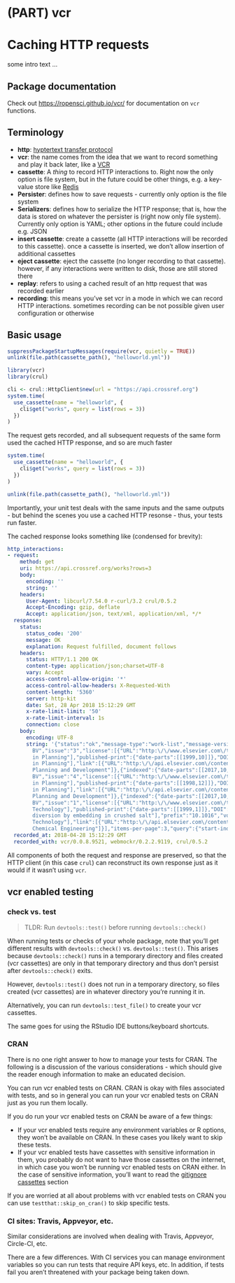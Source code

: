 #  (PART) vcr {-}

# Caching HTTP requests {#vcr-intro}

some intro text ...

## Package documentation {#vcr-pkgdown}

Check out <https://ropensci.github.io/vcr/> for documentation on `vcr` functions.

## Terminology {#terminology}

* **http**: [hyptertext transfer protocol](https://en.wikipedia.org/wiki/Hypertext_Transfer_Protocol)
* **vcr**: the name comes from the idea that we want to record something and play it back later, like a [VCR](https://en.wikipedia.org/wiki/Videocassette_recorder)
* **cassette**: A _thing_ to record HTTP interactions to. Right now the only option is file system, but in the future could be other things, e.g. a key-value store like [Redis](https://redis.io/)
* **Persister**: defines how to save requests - currently only option is the file system
* **Serializers**: defines how to serialize the HTTP response; that is, how the data is stored on whatever the persister is (right now only file system). Currently only option is YAML; other options in the future could include e.g. JSON
* **insert cassette**: create a cassette (all HTTP interactions will be recorded to this cassette). once a cassette is inserted, we don't allow insertion of additional cassettes
* **eject cassette**: eject the cassette (no longer recording to that cassette). however, if any interactions were written to disk, those are still stored there
* **replay**: refers to using a cached result of an http request that was recorded earlier
* **recording**: this means you've set vcr in a mode in which we can record HTTP interactions. sometimes recording can be not possible given user configuration or otherwise

## Basic usage {#basic-usage}

```r
suppressPackageStartupMessages(require(vcr, quietly = TRUE))
unlink(file.path(cassette_path(), "helloworld.yml"))
```

```r
library(vcr)
library(crul)

cli <- crul::HttpClient$new(url = "https://api.crossref.org")
system.time(
  use_cassette(name = "helloworld", {
    cli$get("works", query = list(rows = 3))
  })
)
```

The request gets recorded, and all subsequent requests of the same form used the cached HTTP response, and so are much faster

```r
system.time(
  use_cassette(name = "helloworld", {
    cli$get("works", query = list(rows = 3))
  })
)
```

```r
unlink(file.path(cassette_path(), "helloworld.yml"))
```

Importantly, your unit test deals with the same inputs and the same outputs - but behind the scenes you use a cached HTTP resonse - thus, your tests run faster.

The cached response looks something like (condensed for brevity):

```yaml
http_interactions:
- request:
    method: get
    uri: https://api.crossref.org/works?rows=3
    body:
      encoding: ''
      string: ''
    headers:
      User-Agent: libcurl/7.54.0 r-curl/3.2 crul/0.5.2
      Accept-Encoding: gzip, deflate
      Accept: application/json, text/xml, application/xml, */*
  response:
    status:
      status_code: '200'
      message: OK
      explanation: Request fulfilled, document follows
    headers:
      status: HTTP/1.1 200 OK
      content-type: application/json;charset=UTF-8
      vary: Accept
      access-control-allow-origin: '*'
      access-control-allow-headers: X-Requested-With
      content-length: '5360'
      server: http-kit
      date: Sat, 28 Apr 2018 15:12:29 GMT
      x-rate-limit-limit: '50'
      x-rate-limit-interval: 1s
      connection: close
    body:
      encoding: UTF-8
      string: '{"status":"ok","message-type":"work-list","message-version":"1.0.0","message":{"facets":{},"total-results":96454147,"items":[{"indexed":{"date-parts":[[2017,10,23]],"date-time":"2017-10-23T19:27:25Z","timestamp":1508786845330},"reference-count":0,"publisher":"Elsevier
        BV","issue":"3","license":[{"URL":"http:\/\/www.elsevier.com\/tdm\/userlicense\/1.0\/","start":{"date-parts":[[1999,10,1]],"date-time":"1999-10-01T00:00:00Z","timestamp":938736000000},"delay-in-days":0,"content-version":"tdm"}],"content-domain":{"domain":[],"crossmark-restriction":false},"short-container-title":["Progress
        in Planning"],"published-print":{"date-parts":[[1999,10]]},"DOI":"10.1016\/s0305-9006(99)00007-0","type":"journal-article","created":{"date-parts":[[2002,7,26]],"date-time":"2002-07-26T00:11:38Z","timestamp":1027642298000},"page":"vii","source":"Crossref","is-referenced-by-count":0,"title":["Editorial"],"prefix":"10.1016","volume":"52","member":"78","container-title":["Progress
        in Planning"],"link":[{"URL":"http:\/\/api.elsevier.com\/content\/article\/PII:S0305900699000070?httpAccept=text\/xml","content-type":"text\/xml","content-version":"vor","intended-application":"text-mining"},{"URL":"http:\/\/api.elsevier.com\/content\/article\/PII:S0305900699000070?httpAccept=text\/plain","content-type":"text\/plain","content-version":"vor","intended-application":"text-mining"}],"deposited":{"date-parts":[[2015,9,9]],"date-time":"2015-09-09T06:07:58Z","timestamp":1441778878000},"score":1.0,"issued":{"date-parts":[[1999,10]]},"references-count":0,"alternative-id":["S0305900699000070"],"URL":"http:\/\/dx.doi.org\/10.1016\/s0305-9006(99)00007-0","ISSN":["0305-9006"],"issn-type":[{"value":"0305-9006","type":"print"}],"subject":["Geography,
        Planning and Development"]},{"indexed":{"date-parts":[[2017,10,23]],"date-time":"2017-10-23T19:27:25Z","timestamp":1508786845347},"reference-count":0,"publisher":"Elsevier
        BV","issue":"4","license":[{"URL":"http:\/\/www.elsevier.com\/tdm\/userlicense\/1.0\/","start":{"date-parts":[[1998,12,1]],"date-time":"1998-12-01T00:00:00Z","timestamp":912470400000},"delay-in-days":0,"content-version":"tdm"}],"content-domain":{"domain":[],"crossmark-restriction":false},"short-container-title":["Progress
        in Planning"],"published-print":{"date-parts":[[1998,12]]},"DOI":"10.1016\/s0305-9006(98)00020-8","type":"journal-article","created":{"date-parts":[[2002,7,26]],"date-time":"2002-07-26T00:11:38Z","timestamp":1027642298000},"page":"VI","source":"Crossref","is-referenced-by-count":0,"title":["Preface"],"prefix":"10.1016","volume":"50","author":[{"given":"Maurice","family":"Yeats","affiliation":[]}],"member":"78","container-title":["Progress
        in Planning"],"link":[{"URL":"http:\/\/api.elsevier.com\/content\/article\/PII:S0305900698000208?httpAccept=text\/xml","content-type":"text\/xml","content-version":"vor","intended-application":"text-mining"},{"URL":"http:\/\/api.elsevier.com\/content\/article\/PII:S0305900698000208?httpAccept=text\/plain","content-type":"text\/plain","content-version":"vor","intended-application":"text-mining"}],"deposited":{"date-parts":[[2015,9,9]],"date-time":"2015-09-09T06:07:58Z","timestamp":1441778878000},"score":1.0,"issued":{"date-parts":[[1998,12]]},"references-count":0,"alternative-id":["S0305900698000208"],"URL":"http:\/\/dx.doi.org\/10.1016\/s0305-9006(98)00020-8","ISSN":["0305-9006"],"issn-type":[{"value":"0305-9006","type":"print"}],"subject":["Geography,
        Planning and Development"]},{"indexed":{"date-parts":[[2017,10,23]],"date-time":"2017-10-23T19:27:25Z","timestamp":1508786845389},"reference-count":24,"publisher":"Elsevier
        BV","issue":"1","license":[{"URL":"http:\/\/www.elsevier.com\/tdm\/userlicense\/1.0\/","start":{"date-parts":[[1999,1,1]],"date-time":"1999-01-01T00:00:00Z","timestamp":915148800000},"delay-in-days":0,"content-version":"tdm"}],"content-domain":{"domain":[],"crossmark-restriction":false},"short-container-title":["Powder
        Technology"],"published-print":{"date-parts":[[1999,1]]},"DOI":"10.1016\/s0032-5910(98)00119-3","type":"journal-article","created":{"date-parts":[[2002,7,26]],"date-time":"2002-07-26T00:11:20Z","timestamp":1027642280000},"page":"17-30","source":"Crossref","is-referenced-by-count":0,"title":["Load
        diversion by embedding in crushed salt"],"prefix":"10.1016","volume":"101","author":[{"given":"W.","family":"Feuser","affiliation":[]},{"given":"H.","family":"Vijgen","affiliation":[]},{"given":"E.","family":"Barnert","affiliation":[]}],"member":"78","container-title":["Powder
        Technology"],"link":[{"URL":"http:\/\/api.elsevier.com\/content\/article\/PII:S0032591098001193?httpAccept=text\/xml","content-type":"text\/xml","content-version":"vor","intended-application":"text-mining"},{"URL":"http:\/\/api.elsevier.com\/content\/article\/PII:S0032591098001193?httpAccept=text\/plain","content-type":"text\/plain","content-version":"vor","intended-application":"text-mining"}],"deposited":{"date-parts":[[2017,6,15]],"date-time":"2017-06-15T02:22:06Z","timestamp":1497493326000},"score":1.0,"issued":{"date-parts":[[1999,1]]},"references-count":24,"alternative-id":["S0032591098001193"],"URL":"http:\/\/dx.doi.org\/10.1016\/s0032-5910(98)00119-3","ISSN":["0032-5910"],"issn-type":[{"value":"0032-5910","type":"print"}],"subject":["General
        Chemical Engineering"]}],"items-per-page":3,"query":{"start-index":0,"search-terms":null}}}'
  recorded_at: 2018-04-28 15:12:29 GMT
  recorded_with: vcr/0.0.8.9521, webmockr/0.2.2.9119, crul/0.5.2
```

All components of both the request and response are preserved, so that the HTTP client (in this case `crul`) can reconstruct its own response just as it would if it wasn't using `vcr`.


## vcr enabled testing {#vcr-enabled-testing}

### check vs. test {#check-vs-test}

> TLDR: Run `devtools::test()` before running `devtools::check()`

When running tests or checks of your whole package, note that you'll get different results with
`devtools::check()` vs. `devtools::test()`. This arises because `devtools::check()` runs in a
temporary directory and files created (vcr cassettes) are only in that temporary directory and
thus don't persist after `devtools::check()` exits. 

However, `devtools::test()` does not run in a temporary directory, so files created (vcr
cassettes) are in whatever directory you're running it in.

Alternatively, you can run `devtools::test_file()` to create your vcr cassettes. 

The same goes for using the RStudio IDE buttons/keyboard shortcuts. 

### CRAN {#vcr-enabled-tests-on-cran}

There is no one right answer to how to manage your tests for CRAN. The following is a 
discussion of the various considerations - which should give the reader enough
information to make an educated decision. 

You can run vcr enabled tests on CRAN. CRAN is okay with files associated with tests,
and so in general you can run your vcr enabled tests on CRAN just as you run them
locally.

If you do run your vcr enabled tests on CRAN be aware of a few things:

- If your vcr enabled tests require any environment variables or R options,
they won't be available on CRAN. In these cases you likely want to skip these
tests.
- If your vcr enabled tests have cassettes with sensitive information in them,
you probably do not want to have those cassettes on the internet, in which case
you won't be running vcr enabled tests on CRAN either. In the case of sensitive 
information, you'll want to read the [gitignore cassettes](#gitignore-cassettes)
section

If you are worried at all about problems with vcr enabled tests on CRAN you can use 
`testthat::skip_on_cran()` to skip specific tests.

### CI sites: Travis, Appveyor, etc. {#vcr-ci}

Similar considerations are involved when dealing with Travis, Appveyor, Circle-CI,
etc. 

There are a few differences. With CI services you can manage environment variables
so you can run tests that require API keys, etc. In addition, if tests fail you
aren't threatened with your package being taken down.


